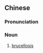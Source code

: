 {{also|波状热}}
==Chinese==
{{zh-forms|s=波状热|type=21}}
{{wikipedia|lang=zh}}

===Pronunciation===
{{zh-pron
|m=bōzhuàngrè
|c=bo1 zong6 jit6
|cat=n
}}

===Noun===
{{zh-noun}}

# {{lb|zh|disease}} [[brucellosis]]